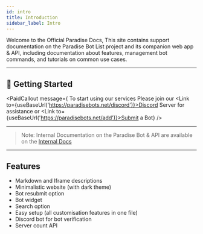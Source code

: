 ```yaml
---
id: intro
title: Introduction
sidebar_label: Intro
---
```



Welcome to the Official Paradise Docs, This site contains support documentation on the Paradise Bot List project and its companion web app & API, including documentation about features, management bot commands, and tutorials on common use cases.

---

## 🚀 Getting Started
<PaidCallout message={<span> To start using our services Please join our <Link to={useBaseUrl('https://paradisebots.net/discord')}>Discord Server</Link> for assistance or <Link to={useBaseUrl('https://paradisebots.net/add')}>Submit a Bot</Link></span>} />

---

> Note: Internal Documentation on the Paradise Bot & API are available on the [Internal Docs](/internal)

---

## Features
 - Markdown and Iframe descriptions
 - Minimalistic website (with dark theme)
 - Bot resubmit option
 - Bot widget
 - Search option
 - Easy setup (all customisation features in one file)
 - Discord bot for bot verification
 - Server count API

